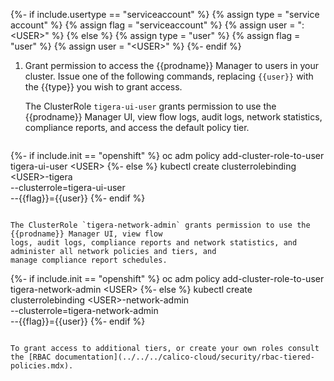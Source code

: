 {%- if include.usertype == "serviceaccount" %}
  {% assign type = "service account" %}
  {% assign flag = "serviceaccount" %}
  {% assign user = "<NAMESPACE>:<USER\>" %}
{% else %}
  {% assign type = "user" %}
  {% assign flag = "user" %}
  {% assign user = "<USER\>" %}
{%- endif %}

1. Grant permission to access the {{prodname}} Manager to users in your cluster. Issue one of the following
   commands, replacing `{{user}}` with the {{type}} you wish to grant access.

   The ClusterRole `tigera-ui-user` grants permission to use the {{prodname}} Manager UI, view flow
   logs, audit logs, network statistics, compliance reports, and access the default policy tier.

   ```
{%- if include.init == "openshift" %}
   oc adm policy add-cluster-role-to-user tigera-ui-user <USER\>
{%- else %}
   kubectl create clusterrolebinding <USER\>-tigera \
     --clusterrole=tigera-ui-user \
     --{{flag}}={{user}}
{%- endif %}
   ```

   The ClusterRole `tigera-network-admin` grants permission to use the {{prodname}} Manager UI, view flow
   logs, audit logs, compliance reports and network statistics, and administer all network policies and tiers, and
   manage compliance report schedules.

   ```
{%- if include.init == "openshift" %}
   oc adm policy add-cluster-role-to-user tigera-network-admin <USER\>
{%- else %}
   kubectl create clusterrolebinding <USER\>-network-admin \
     --clusterrole=tigera-network-admin \
     --{{flag}}={{user}}
{%- endif %}
   ```

   To grant access to additional tiers, or create your own roles consult the [RBAC documentation](../../../calico-cloud/security/rbac-tiered-policies.mdx).
